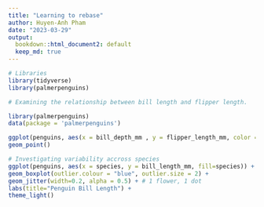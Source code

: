 ```yaml
---
title: "Learning to rebase"
author: Huyen-Anh Pham
date: "2023-03-29"
output:
  bookdown::html_document2: default
  keep_md: true
---
```



```r
# Libraries
library(tidyverse)
library(palmerpenguins)
```

```r
# Examining the relationship between bill length and flipper length.

library(palmerpenguins)
data(package = 'palmerpenguins')

ggplot(penguins, aes(x = bill_depth_mm , y = flipper_length_mm, color = species)) +
geom_point()
```

```r
# Investigating variability accross species
ggplot(penguins, aes(x = species, y = bill_length_mm, fill=species)) +
geom_boxplot(outlier.colour = "blue", outlier.size = 2) +
geom_jitter(width=0.2, alpha = 0.5) + # 1 flower, 1 dot
labs(title="Penguin Bill Length") +
theme_light()
```

